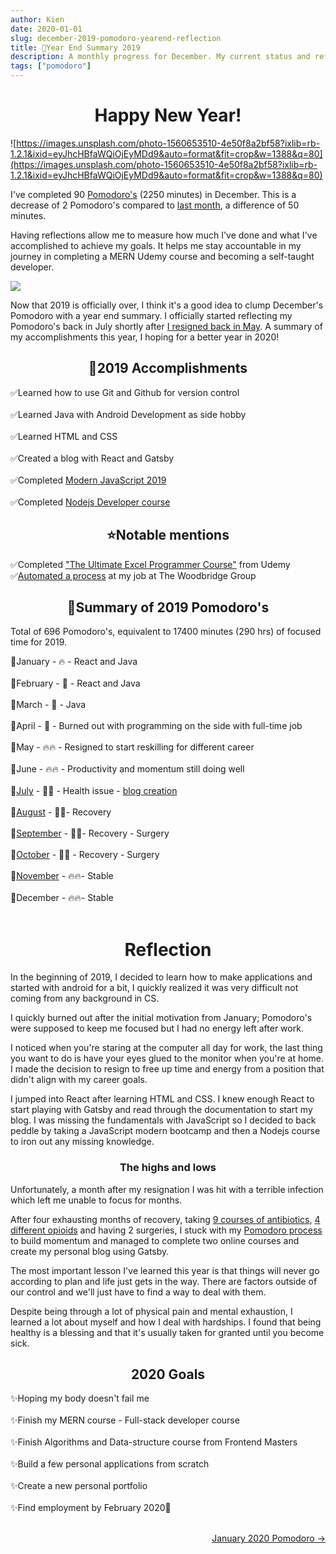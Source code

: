 ```yaml
---
author: Kien
date: 2020-01-01
slug: december-2019-pomodoro-yearend-reflection
title: 🍅Year End Summary 2019
description: A monthly progress for December. My current status and reflection on my productivity, goals and achievements. A year end summary.
tags: ["pomodoro"]
---
```




# <center>Happy New Year!</center>

![https://images.unsplash.com/photo-1560653510-4e50f8a2bf58?ixlib=rb-1.2.1&ixid=eyJhcHBfaWQiOjEyMDd9&auto=format&fit=crop&w=1388&q=80](https://images.unsplash.com/photo-1560653510-4e50f8a2bf58?ixlib=rb-1.2.1&ixid=eyJhcHBfaWQiOjEyMDd9&auto=format&fit=crop&w=1388&q=80)

I've completed 90 [Pomodoro's](/022-pomodoro-technique/) (2250 minutes) in December. This is a decrease of 2 Pomodoro's compared to [last month](/063-november-2019-pomodoro/), a difference of 50 minutes.

Having reflections allow me to measure how much I've done and what I've accomplished to achieve my goals. It helps me stay accountable in my journey in completing a MERN Udemy course and becoming a self-taught developer.

![](pomotodoDecember2019.png)

Now that 2019 is officially over, I think it's a good idea to clump December's Pomodoro with a year end summary. I officially started reflecting my Pomodoro's back in July shortly after [I resigned back in May](/041-the-jump/). A summary of my accomplishments this year, I hoping for a better year in 2020!

## <center>📃2019 Accomplishments </center>

✅Learned how to use Git and Github for version control<br></br>
✅Learned Java with Android Development as side hobby<br></br>
✅Learned HTML and CSS <br></br>
✅Created a blog with React and Gatsby <br></br>
✅Completed <a href="https://www.udemy.com/certificate/UC-RIO305CO/" target="_blank">Modern JavaScript 2019</a><br></br>
✅Completed <a href="https://www.udemy.com/certificate/UC-YMFEZRDR/" target="_blank">Nodejs Developer course</a>

## <center>⭐Notable mentions</center>

✅Completed <a href="https://www.udemy.com/course/ultimate-excel-programmer/" target="_blank">"The Ultimate Excel Programmer Course"</a> from Udemy
✅[Automated a process](/029-automated-job-process/) at my job at The Woodbridge Group


## <center>🍅Summary of 2019 Pomodoro's </center>

Total of 696 Pomodoro's, equivalent to 17400 minutes (290 hrs) of focused time for 2019.

<Bar/>

🍅January - 🔥 - React and Java <br></br>
🍅February - 🧯 - React and Java<br></br>
🍅March - 🧯 - Java<br></br>
🍅April - 🧯 - Burned out with programming on the side with full-time job<br></br>
🍅May - 🔥🔥 - Resigned to start reskilling for different career<br></br>
🍅June - 🔥🔥 - Productivity and momentum still doing well<br></br>
🍅[July](/049-july-2019-pomodoro/) - 🏥💊 - Health issue - [blog creation](/048-Gatsby-blog-transfer-2019/)<br></br>
🍅[August](/054-august-2019-pomodoro/) - 🏥💊- Recovery<br></br>
🍅[September](/055-september-2019-pomodoro/) - 🏥💊- Recovery - Surgery<br></br>
🍅[October](/061-october-2019-pomodoro/) - 🏥💊 - Recovery - Surgery <br></br>
🍅[November](/063-november-2019-pomodoro/) - 🔥🔥- Stable<br></br>
🍅December - 🔥🔥- Stable<br></br>

# <center>Reflection</center>

In the beginning of 2019, I decided to learn how to make applications and started with android for a bit, I quickly realized it was very difficult not coming from any background in CS.

I quickly burned out after the initial motivation from January; Pomodoro's were supposed to keep me focused but I had no energy left after work. 

I noticed when you're staring at the computer all day for work, the last thing you want to do is have your eyes glued to the monitor when you're at home. I made the decision to resign to free up time and energy from a position that didn't align with my career goals.

I jumped into React after learning HTML and CSS. I knew enough React to start playing with Gatsby and read through the documentation to start my blog. I was missing the fundamentals with JavaScript so I decided to back peddle by taking a JavaScript modern bootcamp and then a Nodejs course to iron out any missing knowledge.

### <center>The highs and lows</center>

Unfortunately, a month after my resignation I was hit with a terrible infection which left me unable to focus for months. 

After four exhausting months of recovery, taking [9 courses of antibiotics](/tags/biochemistry/), [4 different opioids](/062-opioids/) and having 2 surgeries, I stuck with my <a href="https://dev.to/kdang/trust-the-process-the-pomodoro-technique-2a37" target="_blank">Pomodoro process</a> to build momentum and managed to complete two online courses and create my personal blog using Gatsby. 

The most important lesson I've learned this year is that things will never go according to plan and life just gets in the way. There are factors outside of our control and we'll just have to find a way to deal with them. 

Despite being through a lot of physical pain and mental exhaustion, I learned a lot about myself and how I deal with hardships. I found that being healthy is a blessing and that it's usually taken for granted until you become sick.

## <center>2020 Goals </center>

✨Hoping my body doesn't fail me <br></br>
✨Finish my MERN course - Full-stack developer course <br></br>
✨Finish Algorithms and Data-structure course from Frontend Masters <br></br>
✨Build a few personal applications from scratch <br></br>
✨Create a new personal portfolio <br></br>
✨Find employment by February 2020🤞<br></br>

<div align="right"><a href="/067-january-2020-pomodoro/">January 2020 Pomodoro &rarr;</a></div>
